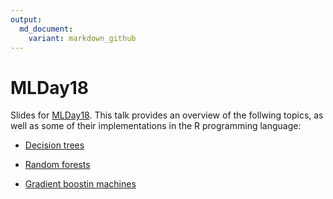 ```yaml
---
output:
  md_document:
    variant: markdown_github
---
```

# MLDay18 

Slides for [MLDay18](http://business.uc.edu/academics/centers/analytics-center/events/machine-learning-day.html). This talk provides an overview of the follwing topics, as well as some of their implementations in the R programming language:

* [Decision trees](https://en.wikipedia.org/wiki/Decision_tree_learning)

* [Random forests](https://www.stat.berkeley.edu/~breiman/RandomForests/cc_home.htm)

* [Gradient boostin machines](https://projecteuclid.org/euclid.aos/1013203451)
